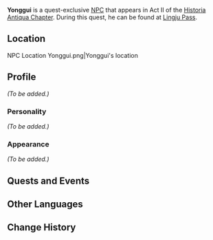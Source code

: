 {{Meta
<!-- REMOVE THIS TEMPLATE AFTER ADDING MISSING INFO -->
|missing_NPC_profile  = yes
}}
{{Character Infobox
|image            = NPC Yonggui.png
|region           = Liyue
|type             = Quest NPC
}}
'''Yonggui''' is a quest-exclusive [[NPC]] that appears in Act II of the [[Historia Antiqua Chapter]]. During this quest, he can be found at [[Lingju Pass]].

==Location==
<gallery hideaddbutton="true" captionalign="center">
NPC Location Yonggui.png|Yonggui's location
<!--NPC Location Yonggui Context.png|Additional context-->
</gallery>

==Profile==
<!-- detailed story/lore information goes here -->
''(To be added.)''

===Personality===
''(To be added.)''

===Appearance===
''(To be added.)''

==Quests and Events==
{{Quest Appearances}}

==Other Languages==
{{Other Languages
|default_hidden = 1
|en      = Yonggui
|zhs     = 永贵
|zhs_rm  = Yǒngguì
|zht     = 永貴
|zht_rm  = Yǒngguì
|ja      = 永貴
|ja_rm   = Eiki{{Assumed}}
|ko      = 영덕
|ko_rm   = 
|es      = Yongui
|fr      = Yonggui
|ru      = Юн Гуй
|th      = Yonggui
|vi      = Yonggui
|de      = Yonggui
|id      = Yonggui
|pt      = Yonggui
}}

==Change History==
{{Change History|1.5}}
<!--
==References==
{{Reflist}}-->